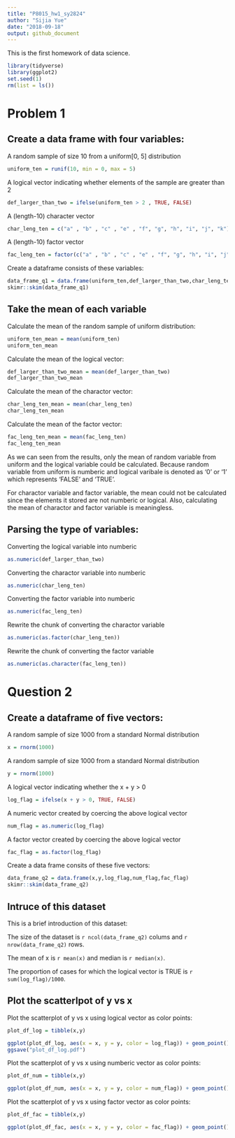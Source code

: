 ```yaml
---
title: "P8015_hw1_sy2824"
author: "Sijia Yue"
date: "2018-09-18"
output: github_document
---
```


This is the first homework of data science. 

```r
library(tidyverse)
library(ggplot2)
set.seed(1)
rm(list = ls())
```

# Problem 1

## Create a data frame with four variables:

A random sample of size 10 from a uniform[0, 5] distribution

```r

uniform_ten = runif(10, min = 0, max = 5)

```

A logical vector indicating whether elements of the sample are greater than 2

```r

def_larger_than_two = ifelse(uniform_ten > 2 , TRUE, FALSE)

```

A (length-10) character vector

```r

char_leng_ten = c("a" , "b" , "c" , "e" , "f", "g", "h", "i", "j", "k")

```

A (length-10) factor vector
```r

fac_leng_ten = factor(c("a" , "b" , "c" , "e" , "f", "g", "h", "i", "j", "k"))

```

Create a dataframe consists of these variables:
```r

data_frame_q1 = data.frame(uniform_ten,def_larger_than_two,char_leng_ten,fac_leng_ten)
skimr::skim(data_frame_q1)

```

## Take the mean of each variable

Calculate the mean of the random sample of uniform distribution:

```r

uniform_ten_mean = mean(uniform_ten)
uniform_ten_mean

```

Calculate the mean of the logical vector:

```r

def_larger_than_two_mean = mean(def_larger_than_two)
def_larger_than_two_mean

```

Calculate the mean of the charactor vector:

```r

char_leng_ten_mean = mean(char_leng_ten)
char_leng_ten_mean

```

Calculate the mean of the factor vector:

```r

fac_leng_ten_mean = mean(fac_leng_ten)
fac_leng_ten_mean

```

As we can seen from the results, only the mean of random variable from uniform and the logical variable could be calculated. Because random variable from uniform is numberic and logical varibale is denoted as '0' or '1' which represents 'FALSE' and 'TRUE'.

For charactor variable and factor variable, the mean could not be calculated since the elements it stored are not numberic or logical. Also, calculating the mean of charactor and factor variable is meaningless. 

## Parsing the type of variables:

Converting the logical variable into numberic

```r

as.numeric(def_larger_than_two)

```

Converting the charactor variable into numberic

```r

as.numeric(char_leng_ten)

```

Converting the factor variable into numberic

```r

as.numeric(fac_leng_ten)

```

Rewrite the chunk of converting the charactor variable

```r

as.numeric(as.factor(char_leng_ten))

```

Rewrite the chunk of converting the factor variable
```r

as.numeric(as.character(fac_leng_ten))

```

# Question 2

## Create a dataframe of five vectors:

A random sample of size 1000 from a standard Normal distribution
```r

x = rnorm(1000)

```

A random sample of size 1000 from a standard Normal distribution

```r

y = rnorm(1000)

```

A logical vector indicating whether the x + y > 0

```r

log_flag = ifelse(x + y > 0, TRUE, FALSE)

```

A numeric vector created by coercing the above logical vector

```r

num_flag = as.numeric(log_flag)

```

A factor vector created by coercing the above logical vector
```r
fac_flag = as.factor(log_flag)

```

Create a data frame consits of these five vectors:
```r

data_frame_q2 = data.frame(x,y,log_flag,num_flag,fac_flag)
skimr::skim(data_frame_q2)

```

## Intruce of this dataset

This is a brief introduction of this dataset:

The size of the dataset is `r ncol(data_frame_q2)` colums and `r nrow(data_frame_q2)` rows.

The mean of x is `r mean(x)` and median is `r median(x)`.

The proportion of cases for which the logical vector is TRUE is `r sum(log_flag)/1000 `.

## Plot the scatterlpot of y vs x

Plot the scatterplot of y vs x using logical vector as color points:
```r

plot_df_log = tibble(x,y)

ggplot(plot_df_log, aes(x = x, y = y, color = log_flag)) + geom_point()
ggsave("plot_df_log.pdf")

```

Plot the scatterplot of y vs x using numberic vector as color points:
```r

plot_df_num = tibble(x,y)

ggplot(plot_df_num, aes(x = x, y = y, color = num_flag)) + geom_point()

```

Plot the scatterplot of y vs x using factor vector as color points:
```r

plot_df_fac = tibble(x,y)

ggplot(plot_df_fac, aes(x = x, y = y, color = fac_flag)) + geom_point()

```